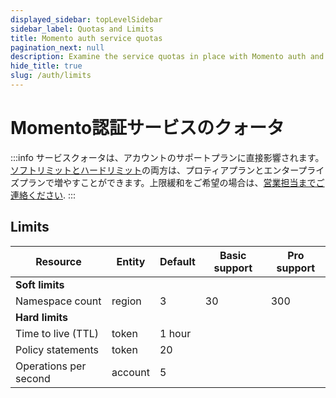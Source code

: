 ```yaml
---
displayed_sidebar: topLevelSidebar
sidebar_label: Quotas and Limits
title: Momento auth service quotas
pagination_next: null
description: Examine the service quotas in place with Momento auth and discover the default and tunable values for your workload based on your support plan.
hide_title: true
slug: /auth/limits
---
```

# Momento認証サービスのクォータ

:::info
サービスクォータは、アカウントのサポートプランに直接影響されます。<ins>ソフトリミットとハードリミット</ins>の両方は、プロティアプランとエンタープライズプランで増やすことができます。上限緩和をご希望の場合は、[営業担当までご連絡ください](https://www.gomomento.com/contact-us).
:::

## Limits

<table className="customTable">
  <thead>
    <tr>
      <th>Resource</th>
      <th>Entity</th>
      <th>Default</th>
      <th>Basic support</th>
      <th>Pro support</th>
    </tr>
  </thead>
  <tbody>
    <tr className="highlightRow">
      <td colspan="5"><strong>Soft limits</strong></td>
    </tr>
    <tr>
      <td>Namespace count</td>
      <td>region</td>
      <td>3</td>
      <td>30</td>
      <td>300</td>
    </tr>
    <tr className="highlightRow">
      <td colspan="5"><strong>Hard limits</strong></td>
    </tr>
    <tr>
      <td>Time to live (TTL)</td>
      <td>token</td>
      <td colspan="3">1 hour</td>
    </tr>
    <tr>
      <td>Policy statements</td>
      <td>token</td>
      <td colspan="3">20</td>
    </tr>
    <tr>
      <td>Operations per second</td>
      <td>account</td>
      <td colspan="3">5</td>
    </tr>
  </tbody>
</table>

